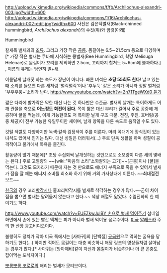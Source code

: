http://upload.wikimedia.org/wikipedia/commons/f/fb/Archilochus-alexandri-003.jpg?width=600
http://upload.wikimedia.org/wikipedia/commons/1/16/Archilochus-alexandri-002-edit.jpg?width=600
사진은 검은턱벌새(Black-chinned hummingbird, ''Archilochus alexandri'')의 수컷(위)와 암컷(아래)

Hummingbird

칼새목 벌새과의 [[조류]]. 그리고 가장 작은 [[공룡]]. 몸길이는 6.5∼21.5cm 등으로 다양하며[* 가장 작은 벌새는 쿠바에 서식하는 콩벌새(Bee Hummingbird, 학명 Melisuga Helenae)로 몸길이가 꼬리를 제외하면 2.5cm, 꼬리까지 합쳐도 5~6cm에 불과하다.] , 이름의 유래는 당연히 [[벌]]+[[새]]. 

이름답게 날개짓 하는 속도가 장난이 아니다. 빠른 녀석은 '''초당 55회도 친다'''! 날고 있는 때 소리를 들으면 다른 새처럼 '펄럭펄럭'이나 '후두둑' 같은 소리가 아니라 정말 벌처럼 '부우우웅~'소리가 난다. [[http://www.youtube.com/watch?v=2n71TgeWXd0 듣기]]

짧은 다리에 발가락은 약한 대신 나는 것 하나만은 수준급. 벌새의 날개는 특이하게도 어깨 관절을 축으로 '''어느정도 회전이 된다'''. 목이 짧은 대신 부리가 길어서 주로 공중에 체공하며 꿀을 먹는데, 이게 가능한것도 저 특이한 날개 구조 때문. 전진, 후진, 호버링(공중 체공)이 전부 가능한 유일무이한 새이며, 날개 양쪽을 다른 속도로 움직일 수도 있다.

깃털 색깔도 다양하지만 녹색·갈색·검정색이 주를 이룬다. 머리 꼭대기에 장식깃이 있는 녀석도 있어서 인기는 많다. 대신 성질은 더러워서(…) 주로 단독 생활을 하며 성질이 공격적이고 물가에서 목욕을 즐긴다.

활동량이 많기 때문에[* 초당 수십회씩 날개짓하는 것만으로도 소모량이 다른 새의 몇배는 된다.] 주로 고열량의 ~~[wiki:"마음의 소리"소화잘되는 고기]~~[곤충]이나 [꿀]을 먹는다. 그것도 모자라기 때문에 자는 것 만으로도 에너지 부족으로 죽을 수 있어서 벌새가 잠을 잘 때는 에너지 소비를 최소화 하기 위해 거의 가사상태에 이른다. ~~최대절전모드~~

[[한국]]의 경우 꼬리[[박각시]]나 줄꼬리박각시를 벌새로 착각하는 경우가 많다.~~굳이 차이점을 뽑으면 벌새는 달려들지 않는다고 한다.~~ 색상 배열도 닮았다. 수렴진화의 한 예이기도 하다.

[[http://www.youtube.com/watch?v=EUEZkwJulBY 손으로 벌새 먹이주기]] 섬네일 화면에서 손에 있는 빨간 액체는 피가 아니라 벌새 먹이용 음료수이다. [[미국]] [[알래스카]] 주의 한 산장 광고비디오이다.

불행히도 덩치가 작아 미국 쪽에서는 [사마귀]의 [단백질] [http://www.popsci.com/article/science/fyi-can-praying-mantises-eat-hummingbirds 공급원]으로 먹히는 굴욕을 당하기도 한다(...) 하지만 적어도 몸길이는 대충 비슷하니 해당 링크의 영상들처럼 살아남는 경우가 많다.[* 사마귀는 [방아깨비]같이 자신과 몸길이가 비슷하거나 더 큰 곤충도 잡아먹는 포식자이다.]

[[뽀롱뽀롱 뽀로로]]의 해리는 벌새가 모티브이다.
